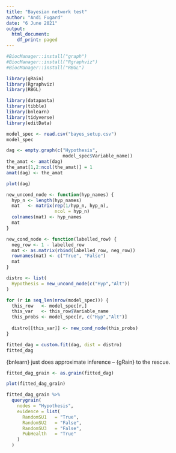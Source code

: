 ```yaml
---
title: "Bayesian network test"
author: "Andi Fugard"
date: "6 June 2021"
output:
  html_document:
    df_print: paged
---
```


```r
#BiocManager::install("graph")
#BiocManager::install("Rgraphviz")
#BiocManager::install("RBGL")

library(gRain)
library(Rgraphviz)
library(RBGL)
```


```r
library(datapasta)
library(tibble)
library(bnlearn)
library(tidyverse)
library(editData)
```


```r
model_spec <- read.csv("bayes_setup.csv")
model_spec
```




```r
dag <- empty.graph(c("Hypothesis",
                     model_spec$Variable_name))
the_amat <- amat(dag)
the_amat[1,2:ncol(the_amat)] = 1
amat(dag) <- the_amat
```


```r
plot(dag)
```


```r
new_uncond_node <- function(hyp_names) {
  hyp_n <- length(hyp_names)
  mat   <- matrix(rep(1/hyp_n, hyp_n),
                  ncol = hyp_n)
  colnames(mat) <- hyp_names
  mat
}
```


```r
new_cond_node <- function(labelled_row) {
  neg_row <- 1 - labelled_row
  mat <- as.matrix(rbind(labelled_row, neg_row))
  rownames(mat) <- c("True", "False")
  mat
}
```


```r
distro <- list(
  Hypothesis = new_uncond_node(c("Hyp","Alt"))
)

for (r in seq_len(nrow(model_spec))) {
  this_row   <- model_spec[r,]
  this_var   <- this_row$Variable_name
  this_probs <- model_spec[r, c("Hyp","Alt")]
  
  distro[[this_var]] <- new_cond_node(this_probs)
}
```


```r
fitted_dag = custom.fit(dag, dist = distro)
fitted_dag
```


{bnlearn} just does approximate inference -- {gRain} to the rescue.

```r
fitted_dag_grain <- as.grain(fitted_dag)
```


```r
plot(fitted_dag_grain)
```



```r
fitted_dag_grain %>%
  querygrain(
    nodes = "Hypothesis",
    evidence = list(
      RandomSU1   = "True",
      RandomSU2   = "False",
      RandomSU3   = "False",
      PubHealth   = "True"
    )
  )
```



